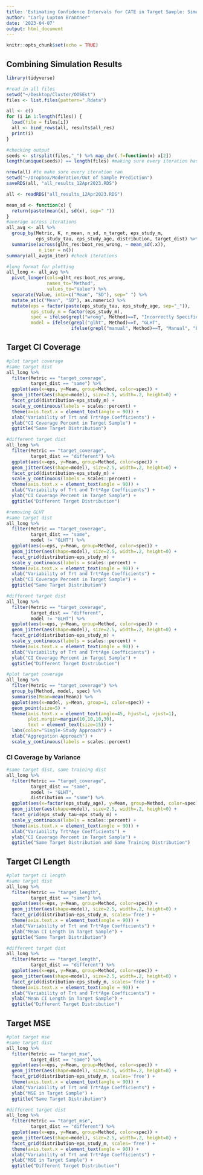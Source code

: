 ```yaml
---
title: 'Estimating Confidence Intervals for CATE in Target Sample: Simulation Results'
author: "Carly Lupton Brantner"
date: '2023-04-07'
output: html_document
---
```


```r
knitr::opts_chunk$set(echo = TRUE)
```

## Combining Simulation Results

```r
library(tidyverse)
```

```r
#read in all files
setwd("~/Desktop/Cluster/OOSEst")
files <- list.files(pattern=".Rdata")

all <- c()
for (i in 1:length(files)) {
  load(file = files[i])
  all <- bind_rows(all, results$all_res)
  print(i)
}

#checking output
seeds <- strsplit(files,"_") %>% map_chr(.f=function(x) x[2])
length(unique(seeds)) == length(files) #making sure every iteration has a unique seed

nrow(all) #to make sure every iteration ran
setwd("~/Dropbox/Moderation/Out of Sample Prediction")
saveRDS(all, "all_results_12Apr2023.RDS")
```

```r
all <- readRDS("all_results_12Apr2023.RDS")

mean_sd <- function(x) {
  return(paste(mean(x), sd(x), sep=" "))
}
#average across iterations
all_avg <- all %>%
  group_by(Metric, K, n_mean, n_sd, n_target, eps_study_m,
           eps_study_tau, eps_study_age, distribution, target_dist) %>%
  summarise(across(glht_res:boot_res_wrong, ~ mean_sd(.x)),
            n_iter = n())
summary(all_avg$n_iter) #check iterations

#long format for plotting
all_long <- all_avg %>%
  pivot_longer(cols=glht_res:boot_res_wrong,
               names_to="Method",
               values_to="Value") %>%
  separate(Value, into=c("Mean", "SD"), sep=" ") %>%
  mutate_at(c("Mean", "SD"), as.numeric) %>%
  mutate(eps = factor(paste(eps_study_tau, eps_study_age, sep="_")),
         eps_study_m = factor(eps_study_m),
         spec = ifelse(grepl("wrong", Method)==T, "Incorrectly Specified", "Correctly Specified"),
         model = ifelse(grepl("glht", Method)==T, "GLHT",
                        ifelse(grepl("manual", Method)==T, "Manual", "Boot")))
```

## Target CI Coverage

```r
#plot target coverage
#same target dist
all_long %>%
  filter(Metric == "target_coverage",
         target_dist == "same") %>%
  ggplot(aes(x=eps, y=Mean, group=Method, color=spec)) +
  geom_jitter(aes(shape=model), size=2.5, width=.2, height=0) +
  facet_grid(distribution~eps_study_m) +
  scale_y_continuous(labels = scales::percent) +
  theme(axis.text.x = element_text(angle = 90)) +
  xlab("Variability of Trt and Trt*Age Coefficients") +
  ylab("CI Coverage Percent in Target Sample") +
  ggtitle("Same Target Distribution")

#different target dist
all_long %>%
  filter(Metric == "target_coverage",
         target_dist == "different") %>%
  ggplot(aes(x=eps, y=Mean, group=Method, color=spec)) +
  geom_jitter(aes(shape=model), size=2.5, width=.2, height=0) +
  facet_grid(distribution~eps_study_m) +
  scale_y_continuous(labels = scales::percent) +
  theme(axis.text.x = element_text(angle = 90)) +
  xlab("Variability of Trt and Trt*Age Coefficients") +
  ylab("CI Coverage Percent in Target Sample") +
  ggtitle("Different Target Distribution")
```

```r
#removing GLHT
#same target dist
all_long %>%
  filter(Metric == "target_coverage",
         target_dist == "same",
         model != "GLHT") %>%
  ggplot(aes(x=eps, y=Mean, group=Method, color=spec)) +
  geom_jitter(aes(shape=model), size=2.5, width=.2, height=0) +
  facet_grid(distribution~eps_study_m) +
  scale_y_continuous(labels = scales::percent) +
  theme(axis.text.x = element_text(angle = 90)) +
  xlab("Variability of Trt and Trt*Age Coefficients") +
  ylab("CI Coverage Percent in Target Sample") +
  ggtitle("Same Target Distribution")

#different target dist
all_long %>%
  filter(Metric == "target_coverage",
         target_dist == "different",
         model != "GLHT") %>%
  ggplot(aes(x=eps, y=Mean, group=Method, color=spec)) +
  geom_jitter(aes(shape=model), size=2.5, width=.2, height=0) +
  facet_grid(distribution~eps_study_m) +
  scale_y_continuous(labels = scales::percent) +
  theme(axis.text.x = element_text(angle = 90)) +
  xlab("Variability of Trt and Trt*Age Coefficients") +
  ylab("CI Coverage Percent in Target Sample") +
  ggtitle("Different Target Distribution")
```

```r
#plot target coverage
all_long %>%
  filter(Metric == "target_coverage") %>%
  group_by(Method, model, spec) %>%
  summarise(Mean=mean(Mean)) %>%
  ggplot(aes(x=model, y=Mean, group=1, color=spec)) +
  geom_point(size=5) +
  theme(axis.text.x = element_text(angle=45, hjust=1, vjust=1),
        plot.margin=margin(10,10,10,30),
        text = element_text(size=15)) +
  labs(color="Single-Study Approach") +
  xlab("Aggregation Approach") +
  scale_y_continuous(labels = scales::percent)
```

### CI Coverage by Variance

```r
#same target dist, same training dist
all_long %>%
  filter(Metric == "target_coverage",
         target_dist == "same",
         model != "GLHT",
         distribution == "same") %>%
  ggplot(aes(x=factor(eps_study_age), y=Mean, group=Method, color=spec)) +
  geom_jitter(aes(shape=model), size=2.5, width=.2, height=0) +
  facet_grid(eps_study_tau~eps_study_m) +
  scale_y_continuous(labels = scales::percent) +
  theme(axis.text.x = element_text(angle = 90)) +
  xlab("Variability Trt*Age Coefficients") +
  ylab("CI Coverage Percent in Target Sample") +
  ggtitle("Same Target Distribution and Same Training Distribution")
```


## Target CI Length

```r
#plot target ci length
#same target dist
all_long %>%
  filter(Metric == "target_length",
         target_dist == "same") %>%
  ggplot(aes(x=eps, y=Mean, group=Method, color=spec)) +
  geom_jitter(aes(shape=model), size=2.5, width=.2, height=0) +
  facet_grid(distribution~eps_study_m, scales='free') +
  theme(axis.text.x = element_text(angle = 90)) +
  xlab("Variability of Trt and Trt*Age Coefficients") +
  ylab("Mean CI Length in Target Sample") +
  ggtitle("Same Target Distribution")

#different target dist
all_long %>%
  filter(Metric == "target_length",
         target_dist == "different") %>%
  ggplot(aes(x=eps, y=Mean, group=Method, color=spec)) +
  geom_jitter(aes(shape=model), size=2.5, width=.2, height=0) +
  facet_grid(distribution~eps_study_m, scales='free') +
  theme(axis.text.x = element_text(angle = 90)) +
  xlab("Variability of Trt and Trt*Age Coefficients") +
  ylab("Mean CI Length in Target Sample") +
  ggtitle("Different Target Distribution")
```

## Target MSE

```r
#plot target mse
#same target dist
all_long %>%
  filter(Metric == "target_mse",
         target_dist == "same") %>%
  ggplot(aes(x=eps, y=Mean, group=Method, color=spec)) +
  geom_jitter(aes(shape=model), size=2.5, width=.2, height=0) +
  facet_grid(distribution~eps_study_m, scales='free') +
  theme(axis.text.x = element_text(angle = 90)) +
  xlab("Variability of Trt and Trt*Age Coefficients") +
  ylab("MSE in Target Sample") +
  ggtitle("Same Target Distribution")

#different target dist
all_long %>%
  filter(Metric == "target_mse",
         target_dist == "different") %>%
  ggplot(aes(x=eps, y=Mean, group=Method, color=spec)) +
  geom_jitter(aes(shape=model), size=2.5, width=.2, height=0) +
  facet_grid(distribution~eps_study_m, scales='free') +
  theme(axis.text.x = element_text(angle = 90)) +
  xlab("Variability of Trt and Trt*Age Coefficients") +
  ylab("MSE in Target Sample") +
  ggtitle("Different Target Distribution")
```




